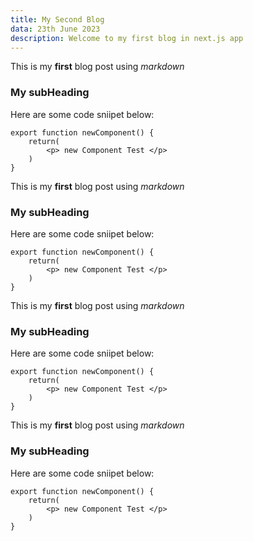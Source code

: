 ```yaml
---
title: My Second Blog
data: 23th June 2023
description: Welcome to my first blog in next.js app
---
```


This is my **first** blog post using _markdown_

### My subHeading

Here are some code sniipet below:

```
export function newComponent() {
    return(
        <p> new Component Test </p>
    )
}
```

This is my **first** blog post using _markdown_

### My subHeading

Here are some code sniipet below:

```
export function newComponent() {
    return(
        <p> new Component Test </p>
    )
}
```

This is my **first** blog post using _markdown_

### My subHeading

Here are some code sniipet below:

```
export function newComponent() {
    return(
        <p> new Component Test </p>
    )
}
```

This is my **first** blog post using _markdown_

### My subHeading

Here are some code sniipet below:

```
export function newComponent() {
    return(
        <p> new Component Test </p>
    )
}
```
